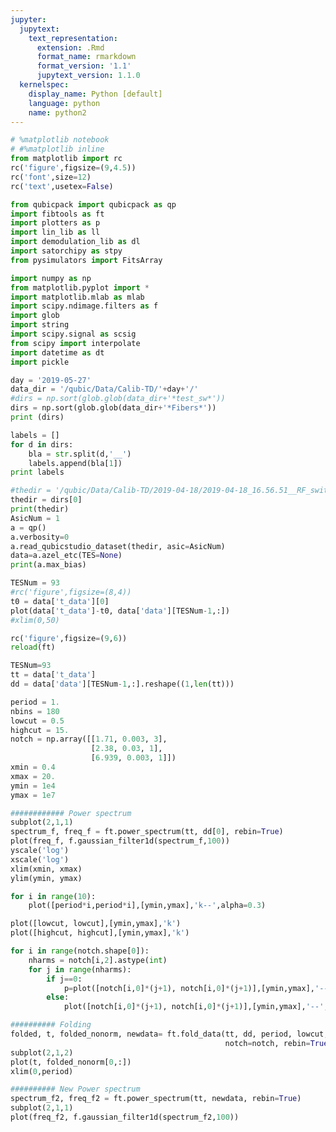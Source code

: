 ```yaml
---
jupyter:
  jupytext:
    text_representation:
      extension: .Rmd
      format_name: rmarkdown
      format_version: '1.1'
      jupytext_version: 1.1.0
  kernelspec:
    display_name: Python [default]
    language: python
    name: python2
---
```


```python
# %matplotlib notebook
# #%matplotlib inline
from matplotlib import rc
rc('figure',figsize=(9,4.5))
rc('font',size=12)
rc('text',usetex=False)

from qubicpack import qubicpack as qp
import fibtools as ft
import plotters as p
import lin_lib as ll
import demodulation_lib as dl
import satorchipy as stpy
from pysimulators import FitsArray

import numpy as np
from matplotlib.pyplot import *
import matplotlib.mlab as mlab
import scipy.ndimage.filters as f
import glob
import string
import scipy.signal as scsig
from scipy import interpolate
import datetime as dt
import pickle

```

```python
day = '2019-05-27'
data_dir = '/qubic/Data/Calib-TD/'+day+'/'
#dirs = np.sort(glob.glob(data_dir+'*test_sw*'))
dirs = np.sort(glob.glob(data_dir+'*Fibers*'))
print (dirs)

labels = []
for d in dirs:
    bla = str.split(d,'__')
    labels.append(bla[1])
print labels
```

```python
#thedir = '/qubic/Data/Calib-TD/2019-04-18/2019-04-18_16.56.51__RF_switch_cont'
thedir = dirs[0]
print(thedir)
AsicNum = 1
a = qp()
a.verbosity=0
a.read_qubicstudio_dataset(thedir, asic=AsicNum)
data=a.azel_etc(TES=None)
print(a.max_bias)
```

```python
TESNum = 93
#rc('figure',figsize=(8,4))
t0 = data['t_data'][0]
plot(data['t_data']-t0, data['data'][TESNum-1,:])
#xlim(0,50)
```

```python
rc('figure',figsize=(9,6))
reload(ft)

TESNum=93
tt = data['t_data']
dd = data['data'][TESNum-1,:].reshape((1,len(tt)))

period = 1.
nbins = 180
lowcut = 0.5
highcut = 15.
notch = np.array([[1.71, 0.003, 3],
                  [2.38, 0.03, 1],
                  [6.939, 0.003, 1]])
xmin = 0.4
xmax = 20.
ymin = 1e4
ymax = 1e7

############ Power spectrum
subplot(2,1,1)
spectrum_f, freq_f = ft.power_spectrum(tt, dd[0], rebin=True)
plot(freq_f, f.gaussian_filter1d(spectrum_f,100))
yscale('log')
xscale('log')
xlim(xmin, xmax)
ylim(ymin, ymax)

for i in range(10):
    plot([period*i,period*i],[ymin,ymax],'k--',alpha=0.3)

plot([lowcut, lowcut],[ymin,ymax],'k')
plot([highcut, highcut],[ymin,ymax],'k')

for i in range(notch.shape[0]):
    nharms = notch[i,2].astype(int)
    for j in range(nharms):
        if j==0:
            p=plot([notch[i,0]*(j+1), notch[i,0]*(j+1)],[ymin,ymax],'--',alpha=0.3)   
        else:
            plot([notch[i,0]*(j+1), notch[i,0]*(j+1)],[ymin,ymax],'--',alpha=0.3, color=p[0].get_color())

########## Folding
folded, t, folded_nonorm, newdata= ft.fold_data(tt, dd, period, lowcut, highcut, nbins, median=True, 
                                                notch=notch, rebin=True, verbose=True)
subplot(2,1,2)
plot(t, folded_nonorm[0,:])
xlim(0,period)

########## New Power spectrum
spectrum_f2, freq_f2 = ft.power_spectrum(tt, newdata, rebin=True)
subplot(2,1,1)
plot(freq_f2, f.gaussian_filter1d(spectrum_f2,100))

```

```python

```
